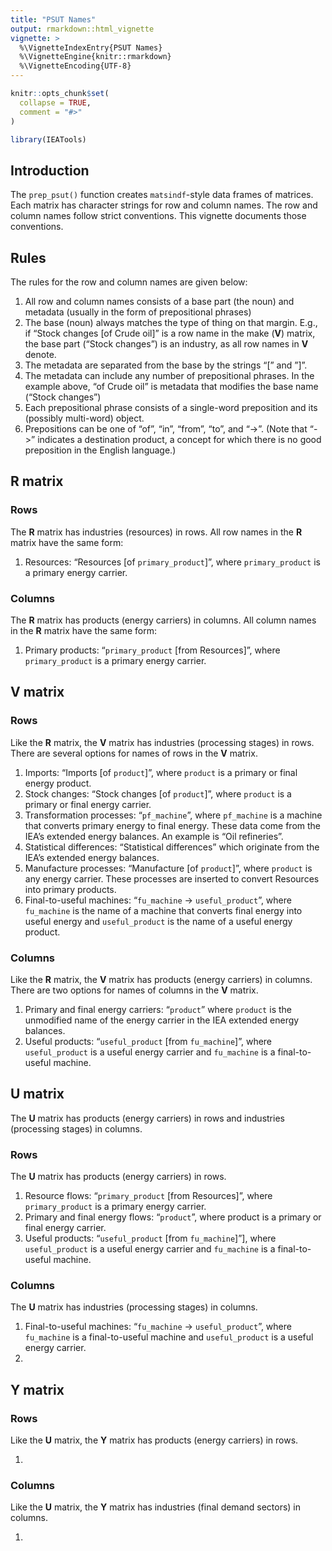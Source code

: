 ```yaml
---
title: "PSUT Names"
output: rmarkdown::html_vignette
vignette: >
  %\VignetteIndexEntry{PSUT Names}
  %\VignetteEngine{knitr::rmarkdown}
  %\VignetteEncoding{UTF-8}
---
```


```r
knitr::opts_chunk$set(
  collapse = TRUE,
  comment = "#>"
)
```

```r
library(IEATools)
```

## Introduction

The `prep_psut()` function creates `matsindf`-style data frames of matrices.
Each matrix has character strings for row and column names.
The row and column names follow strict conventions.
This vignette documents those conventions.


## Rules

The rules for the row and column names are given below:

1. All row and column names consists of a base part (the noun)
   and metadata (usually in the form of prepositional phrases) 
2. The base (noun) always matches the type of thing on that margin.
   E.g., if "Stock changes [of Crude oil]" is a row name in the make (**V**) matrix,
   the base part ("Stock changes") is an industry, as all row names in **V** denote.
3. The metadata are separated from the base by the strings "[" and "]".
3. The metadata can include any number of prepositional phrases.
   In the example above, "of Crude oil" is metadata that modifies
   the base name ("Stock changes")
4. Each prepositional phrase consists of a single-word preposition and 
   its (possibly multi-word) object.
5. Prepositions can be one of "of", "in", "from", "to", and "->". 
   (Note that "->" indicates a destination product, 
   a concept for which there is no good preposition in the English language.)


## **R** matrix


### Rows

The **R** matrix has industries (resources) in rows. 
All row names in the **R** matrix have the same form:

1. Resources: "Resources [of `primary_product`]", 
   where `primary_product` is a primary energy carrier.


### Columns

The **R** matrix has products (energy carriers) in columns.
All column names in the **R** matrix have the same form:

1. Primary products: "`primary_product` [from Resources]",
   where `primary_product` is a primary energy carrier.


## **V** matrix


### Rows

Like the **R** matrix, the **V** matrix has
industries (processing stages) in rows.
There are several options for names of rows in the **V** matrix.

1. Imports: "Imports [of `product`]", where `product` is a primary or final
   energy product.
2. Stock changes: "Stock changes [of `product`]", where `product` is a primary or 
   final energy carrier.
3. Transformation processes: "`pf_machine`", where `pf_machine` is 
   a machine that converts primary energy to final energy. 
   These data come from the IEA's extended energy balances.
   An example is "Oil refineries".
4. Statistical differences: "Statistical differences" which originate from the IEA's
   extended energy balances.
5. Manufacture processes: "Manufacture [of `product`]", where `product` is any 
   energy carrier. These processes are inserted to convert
   Resources into primary products.
6. Final-to-useful machines: "`fu_machine` -> `useful_product`", 
   where `fu_machine` is the name of a machine that converts final energy 
   into useful energy and `useful_product` is the name of a useful energy product.


### Columns

Like the **R** matrix, the **V** matrix has
products (energy carriers) in columns. 
There are two options for names of columns in the **V** matrix.

1. Primary and final energy carriers: "`product`" where `product` is the 
   unmodified name of the energy carrier in the IEA extended energy balances.
2. Useful products: "`useful_product` [from `fu_machine`]", 
   where `useful_product` is a useful energy carrier and `fu_machine` is a 
   final-to-useful machine.


## **U** matrix

The **U** matrix has products (energy carriers) in rows and 
industries (processing stages) in columns.


### Rows

The **U** matrix has products (energy carriers) in rows.

1. Resource flows: "`primary_product` [from Resources]", where
   `primary_product` is a primary energy carrier.
2. Primary and final energy flows: "`product`", where product is a primary
   or final energy carrier.
3. Useful products: "`useful_product` [from `fu_machine`]"], where
   `useful_product` is a useful energy carrier and 
   `fu_machine` is a final-to-useful machine.


### Columns

The **U** matrix has industries (processing stages) in columns.

1. Final-to-useful machines: "`fu_machine` -> `useful_product`", where
   `fu_machine` is a final-to-useful machine and 
   `useful_product` is a useful energy carrier.
2. 


## **Y** matrix

### Rows

Like the **U** matrix, the **Y** matrix has products (energy carriers) in rows.

1. 


### Columns

Like the **U** matrix, the **Y** matrix has industries (final demand sectors) in columns.

1. 